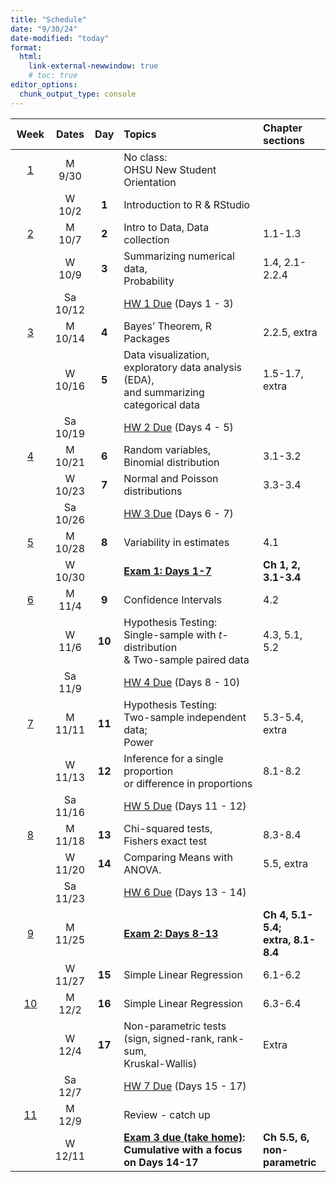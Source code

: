 ```yaml
---
title: "Schedule"
date: "9/30/24"
date-modified: "today"
format: 
  html:
    link-external-newwindow: true
    # toc: true
editor_options: 
  chunk_output_type: console
---
```


| Week                    |  Dates  |Day    | Topics                                                                                           | Chapter sections                       |
|:-----------------------:|:-------:|:-----:|:-------------------------------------------------------------------------------------------------|:---------------------------------------|
|  [1](weeks/week_01.qmd) | M 9/30  |       | No class: <br> OHSU New Student Orientation                                                      |                                        |
|                         | W 10/2  | **1** | Introduction to R & RStudio                                                                      |                                        |
|  [2](weeks/week_02.qmd) | M 10/7  | **2** | Intro to Data, Data collection                                                                   | 1.1-1.3                                |
|                         | W 10/9  | **3** | Summarizing numerical data, <br> Probability                                                     | 1.4, 2.1-2.2.4                         |
|                         | Sa 10/12|       | [HW 1 Due](homework/HW_1_F24_bsta511.qmd) (Days 1 - 3)                                           |                                        |
|  [3](weeks/week_03.qmd) | M 10/14 | **4** | Bayes' Theorem, R Packages                                                                       | 2.2.5, extra                           |
|                         | W 10/16 | **5** | Data visualization, <br> exploratory data analysis (EDA), <br> and summarizing categorical data  | 1.5-1.7, extra                         |
|                         | Sa 10/19|       | [HW 2 Due](homework/HW_2_F24_bsta511.qmd) (Days 4 - 5)                                           |                                        |
|  [4](weeks/week_04.qmd) | M 10/21 | **6** | Random variables, <br> Binomial distribution                                                     | 3.1-3.2                                |
|                         | W 10/23 | **7** | Normal and Poisson distributions                                                                 | 3.3-3.4                                |
|                         | Sa 10/26|       | [HW 3 Due](homework/HW_3_F24_bsta511.qmd) (Days 6 - 7)                                           |                                        |
|  [5](weeks/week_05.qmd) | M 10/28 | **8** | Variability in estimates                                                                         | 4.1                                    |
|                         | W 10/30 |       | **[Exam 1: Days 1-7](weeks/week_05.qmd#sec-Exam1info)**                                          | **Ch 1, 2, 3.1-3.4**                   |
|  [6](weeks/week_06.qmd) | M 11/4  | **9** | Confidence Intervals                                                                             | 4.2                                    |
|                         | W 11/6  | **10**| Hypothesis Testing: <br> Single-sample with *t*-distribution <br> & Two-sample paired data       | 4.3, 5.1, 5.2                          |
|                         | Sa 11/9 |       | [HW 4 Due](homework/HW_4_F24_bsta511.qmd) (Days 8 - 10)                                          |                                        |
|  [7](weeks/week_07.qmd) | M 11/11 | **11**| Hypothesis Testing: <br> Two-sample independent data; <br> Power                                 | 5.3-5.4, extra                         |
|                         | W 11/13 | **12**| Inference for a single proportion <br> or difference in proportions                              | 8.1-8.2                                |
|                         | Sa 11/16|       | [HW 5 Due](homework/HW_5_F24_bsta511.qmd) (Days 11 - 12)                                         |                                        |
|  [8](weeks/week_08.qmd) | M 11/18 | **13**| Chi-squared tests, <br> Fishers exact test                                                       | 8.3-8.4                                |
|                         | W 11/20 | **14**| Comparing Means with ANOVA.                                                                      | 5.5, extra                             |
|                         | Sa 11/23|       | [HW 6 Due](homework/HW_6_F24_bsta511.qmd) (Days 13 - 14)                                         |                                        |
|  [9](weeks/week_09.qmd) | M 11/25 |       | **[Exam 2: Days 8-13](weeks/week_08.qmd#sec-Exam2info)**                                         | **Ch 4, 5.1-5.4; <br> extra, 8.1-8.4** |
|                         | W 11/27 | **15**| Simple Linear Regression                                                                         | 6.1-6.2                                |
|  [10](weeks/week_10.qmd)| M 12/2  | **16**| Simple Linear Regression                                                                         | 6.3-6.4                                |
|                         | W 12/4  | **17**| Non-parametric tests <br> (sign, signed-rank, rank-sum, <br> Kruskal-Wallis)                     | Extra                                  |
|                         | Sa 12/7 |       | [HW 7 Due](homework/HW_7_F24_bsta511.qmd) (Days 15 - 17)                                         |                                        |
|  [11](weeks/week_11.qmd)| M 12/9  |       | Review - catch up                                                                                |                                        |
|                         | W 12/11 |       | **[Exam 3 due (take home)](weeks/week_11.qmd#sec-exam-3---final-version-posted): <br> Cumulative with a focus on Days 14-17**                           | **Ch 5.5, 6, <br> non-parametric**     |
